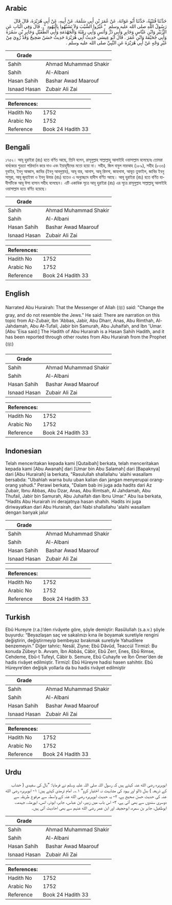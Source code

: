 ## Arabic


<div dir="rtl" lang="ar" style={{fontSize:'larger',backgroundColor:'#f8f9fa',padding:20}}>
حَدَّثَنَا قُتَيْبَةُ، حَدَّثَنَا أَبُو عَوَانَةَ، عَنْ عُمَرَ بْنِ أَبِي سَلَمَةَ، عَنْ أَبِيهِ، عَنْ أَبِي هُرَيْرَةَ، قَالَ قَالَ رَسُولُ اللَّهِ صلى الله عليه وسلم ‏ "‏ غَيِّرُوا الشَّيْبَ وَلاَ تَشَبَّهُوا بِالْيَهُودِ ‏"‏ ‏.‏ قَالَ وَفِي الْبَابِ عَنِ الزُّبَيْرِ وَابْنِ عَبَّاسٍ وَجَابِرٍ وَأَبِي ذَرٍّ وَأَنَسٍ وَأَبِي رِمْثَةَ وَالْجَهْدَمَةِ وَأَبِي الطُّفَيْلِ وَجَابِرِ بْنِ سَمُرَةَ وَأَبِي جُحَيْفَةَ وَابْنِ عُمَرَ ‏.‏ قَالَ أَبُو عِيسَى حَدِيثُ أَبِي هُرَيْرَةَ حَدِيثٌ حَسَنٌ صَحِيحٌ وَقَدْ رُوِيَ مِنْ غَيْرِ وَجْهٍ عَنْ أَبِي هُرَيْرَةَ عَنِ النَّبِيِّ صلى الله عليه وسلم ‏.‏
</div>
<div style={{backgroundColor:'#f8f9fa',padding:20, marginBottom: 10}}><table> <thead> <tr> <th>Grade</th> <th></th> </tr> </thead> <tbody> <tr><td>Sahih</td><td>Ahmad Muhammad Shakir</td></tr><tr><td>Sahih</td><td>Al-Albani</td></tr><tr><td>Hasan Sahih</td><td>Bashar Awad Maarouf</td></tr><tr><td>Isnaad Hasan</td><td>Zubair Ali Zai</td></tr></tbody></table><table> <thead> <tr> <th>References:</th> <th></th> </tr> </thead> <tbody><tr><td>Hadith No</td><td>1752</td></tr><tr><td>Arabic No</td><td>1752</td></tr><tr><td>Reference</td><td>Book 24 Hadith 33</td></tr></tbody></table></div>

## Bengali


<div dir="ltr" lang="bn" style={{fontSize:'larger',backgroundColor:'#f8f9fa',padding:20}}>
১৭৫২। আবূ হুরাইরা (রাঃ) হতে বর্ণিত আছে, তিনি বলেন, রাসূলুল্লাহ সাল্লাল্লাহু আলাইহি ওয়াসাল্লাম বলেছেনঃ তোমরা বার্ধক্যের শুভ্রতা পরিবর্তন করে দাও এবং ইয়াহুদীদের মতো হয়ো না। সহীহ, জিল বাবুল মারআহ (১৮৯), সহীহ (৮৩৬) যুবাইর, ইবনু আব্বাস, জাবির (ইবনু আবদুল্লাহ), আবূ যার, আনাস, আবূ রিমসা, জাহদামা, আবূত তুফাইল, জাবির ইবনু সামুরা, আবূ জুহাইফা ও ইবনু উমার (রাঃ) হতেও এ অনুচ্ছেদে হাদীস বর্ণিত আছে। আবূ হুরাইরা (রাঃ) হতে বর্ণিত হাদীসটিকে আবূ ঈসা হাসান সহীহ বলেছেন। এটি একাধিক সূত্রে আবূ হুরাইরা (রাঃ) এর সূত্রে রাসূলুল্লাহ সাল্লাল্লাহু আলাইহি ওয়াসাল্লাম হতে বর্ণিত হয়েছে।
</div>
<div style={{backgroundColor:'#f8f9fa',padding:20, marginBottom: 10}}><table> <thead> <tr> <th>Grade</th> <th></th> </tr> </thead> <tbody> <tr><td>Sahih</td><td>Ahmad Muhammad Shakir</td></tr><tr><td>Sahih</td><td>Al-Albani</td></tr><tr><td>Hasan Sahih</td><td>Bashar Awad Maarouf</td></tr><tr><td>Isnaad Hasan</td><td>Zubair Ali Zai</td></tr></tbody></table><table> <thead> <tr> <th>References:</th> <th></th> </tr> </thead> <tbody><tr><td>Hadith No</td><td>1752</td></tr><tr><td>Arabic No</td><td>1752</td></tr><tr><td>Reference</td><td>Book 24 Hadith 33</td></tr></tbody></table></div>

## English


<div dir="ltr" lang="en" style={{fontSize:'larger',backgroundColor:'#f8f9fa',padding:20}}>
Narrated Abu Hurairah: That the Messenger of Allah (ﷺ) said: "Change the gray, and do not resemble the Jews." He said: There are narration on this topic from Az-Zubair, Ibn 'Abbas, Jabir, Abu Dharr, Anas, Abu Rimthah, Al-Jahdamah, Abu At-Tufail, Jabir bin Samurah, Abu Juhaifah, and Ibn 'Umar. [Abu 'Eisa said:] The Hadith of Abu Hurairah is a Hasan Sahih Hadith, and it has been reported through other routes from Abu Hurairah from the Prophet (ﷺ)
</div>
<div style={{backgroundColor:'#f8f9fa',padding:20, marginBottom: 10}}><table> <thead> <tr> <th>Grade</th> <th></th> </tr> </thead> <tbody> <tr><td>Sahih</td><td>Ahmad Muhammad Shakir</td></tr><tr><td>Sahih</td><td>Al-Albani</td></tr><tr><td>Hasan Sahih</td><td>Bashar Awad Maarouf</td></tr><tr><td>Isnaad Hasan</td><td>Zubair Ali Zai</td></tr></tbody></table><table> <thead> <tr> <th>References:</th> <th></th> </tr> </thead> <tbody><tr><td>Hadith No</td><td>1752</td></tr><tr><td>Arabic No</td><td>1752</td></tr><tr><td>Reference</td><td>Book 24 Hadith 33</td></tr></tbody></table></div>

## Indonesian


<div dir="ltr" lang="id" style={{fontSize:'larger',backgroundColor:'#f8f9fa',padding:20}}>
Telah menceritakan kepada kami [Qutaibah] berkata, telah menceritakan kepada kami [Abu Awanah] dari [Umar bin Abu Salamah] dari [Bapaknya] dari [Abu Hurairah] ia berkata, "Rasulullah shallallahu 'alaihi wasallam bersabda: "Ubahlah warna bulu uban kalian dan jangan menyerupai orang-orang yahudi." Perawi berkata, "Dalam bab ini juga ada hadits dari Az Zubair, Ibnu Abbas, Abu Dzar, Anas, Abu Rimtsah, Al Jahdamah, Abu Thufail, Jabir bin Samurah, Abu Juhaifah dan Ibnu Umar." Abu Isa berkata, "Hadits Abu Hurairah ini derajatnya hasan shahih. Hadits ini juga diriwayatkan dari Abu Hurairah, dari Nabi shallallahu 'alaihi wasallam dengan banyak jalur
</div>
<div style={{backgroundColor:'#f8f9fa',padding:20, marginBottom: 10}}><table> <thead> <tr> <th>Grade</th> <th></th> </tr> </thead> <tbody> <tr><td>Sahih</td><td>Ahmad Muhammad Shakir</td></tr><tr><td>Sahih</td><td>Al-Albani</td></tr><tr><td>Hasan Sahih</td><td>Bashar Awad Maarouf</td></tr><tr><td>Isnaad Hasan</td><td>Zubair Ali Zai</td></tr></tbody></table><table> <thead> <tr> <th>References:</th> <th></th> </tr> </thead> <tbody><tr><td>Hadith No</td><td>1752</td></tr><tr><td>Arabic No</td><td>1752</td></tr><tr><td>Reference</td><td>Book 24 Hadith 33</td></tr></tbody></table></div>

## Turkish


<div dir="ltr" lang="tr" style={{fontSize:'larger',backgroundColor:'#f8f9fa',padding:20}}>
Ebû Hureyre (r.a.)’den rivâyete göre, şöyle demiştir: Rasûlullah (s.a.v.) şöyle buyurdu: “Beyazlaşan saç ve sakalınızı kına ile boyamak suretiyle rengini değiştirin, değiştirmeyip bembeyaz bırakmak suretiyle Yahudilere benzemeyin.” Diğer tahric: Nesâî, Ziyne; Ebû Dâvûd, Teaccül Tirmizî: Bu konuda Zübeyr b. Avvam, İbn Abbâs, Câbir, Ebû Zerr, Enes, Ebû Rimse, Cehdeme, Ebû-t Tufeyl, Câbir b. Semure, Ebû Cuhayfe ve İbn Ömer’den de hadis rivâyet edilmiştir. Tirmizî: Ebû Hüreyre hadisi hasen sahihtir. Ebû Hüreyre’den değişik yollarla da bu hadis rivâyet edilmiştir
</div>
<div style={{backgroundColor:'#f8f9fa',padding:20, marginBottom: 10}}><table> <thead> <tr> <th>Grade</th> <th></th> </tr> </thead> <tbody> <tr><td>Sahih</td><td>Ahmad Muhammad Shakir</td></tr><tr><td>Sahih</td><td>Al-Albani</td></tr><tr><td>Hasan Sahih</td><td>Bashar Awad Maarouf</td></tr><tr><td>Isnaad Hasan</td><td>Zubair Ali Zai</td></tr></tbody></table><table> <thead> <tr> <th>References:</th> <th></th> </tr> </thead> <tbody><tr><td>Hadith No</td><td>1752</td></tr><tr><td>Arabic No</td><td>1752</td></tr><tr><td>Reference</td><td>Book 24 Hadith 33</td></tr></tbody></table></div>

## Urdu


<div dir="rtl" lang="ur" style={{fontSize:'larger',backgroundColor:'#f8f9fa',padding:20}}>
ابوہریرہ رضی الله عنہ کہتے ہیں کہ رسول اللہ صلی اللہ علیہ وسلم نے فرمایا: ”بال کی سفیدی ( خضاب کے ذریعہ ) بدل ڈالو اور یہود کی مشابہت نہ اختیار کرو“ ۱؎۔ امام ترمذی کہتے ہیں: ۱- ابوہریرہ رضی الله عنہ کی حدیث حسن صحیح ہے، ۲- یہ حدیث ابوہریرہ رضی الله عنہ کے واسطہ سے مرفوع طریقہ سے دوسری سندوں سے بھی آئی ہے، ۳- اس باب میں زبیر، ابن عباس، جابر، ابوذر، انس، ابورمثہ، جہدمہ، ابوطفیل، جابر بن سمرہ، ابوحجیفہ اور ابن عمر رضی الله عنہم سے بھی احادیث آئی ہیں۔
</div>
<div style={{backgroundColor:'#f8f9fa',padding:20, marginBottom: 10}}><table> <thead> <tr> <th>Grade</th> <th></th> </tr> </thead> <tbody> <tr><td>Sahih</td><td>Ahmad Muhammad Shakir</td></tr><tr><td>Sahih</td><td>Al-Albani</td></tr><tr><td>Hasan Sahih</td><td>Bashar Awad Maarouf</td></tr><tr><td>Isnaad Hasan</td><td>Zubair Ali Zai</td></tr></tbody></table><table> <thead> <tr> <th>References:</th> <th></th> </tr> </thead> <tbody><tr><td>Hadith No</td><td>1752</td></tr><tr><td>Arabic No</td><td>1752</td></tr><tr><td>Reference</td><td>Book 24 Hadith 33</td></tr></tbody></table></div>